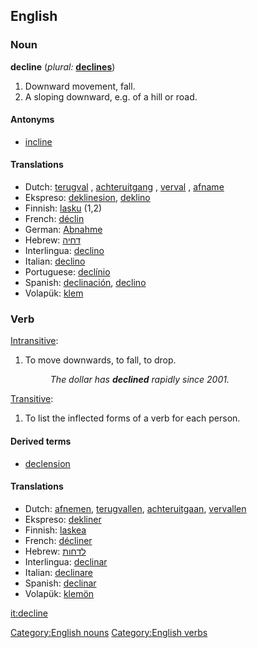 ==English==

===Noun=== 
[[Category:English nouns]]
'''decline'''  (''plural:'' '''[[declines]]''')
# Downward movement, fall.
# A sloping downward, e.g. of a hill or road.

====Antonyms====
*[[incline]]

====Translations====
* Dutch: [[terugval]] {{m}}, [[achteruitgang]] {{m}}, [[verval]] {{n}}, [[afname]] {{f}}
* Ekspreso: [[deklinesion]], [[deklino]]
*Finnish: [[lasku]] (1,2)
* French: [[déclin]]
* German: [[Abnahme]] 
* Hebrew: [[דחיה]] {{f}}
* Interlingua: [[declino]] 
* Italian: [[declino]] 
* Portuguese: [[declínio]] 
* Spanish: [[declinación]], [[declino]]
* Volapük: [[klem]] 

===Verb===
[[Category:English verbs]]
{{en-infl-reg-other-e|declin|e}}

[[Intransitive]]:
#To move downwards, to fall, to drop.
#: ''The dollar has '''declined''' rapidly since 2001.''

[[Transitive]]:
#{{grammar}} To list the inflected forms of a verb for each person.

====Derived terms====
*[[declension]]

====Translations====
* Dutch: [[afnemen]], [[terugvallen]], [[achteruitgaan]], [[vervallen]]
* Ekspreso: [[dekliner]]
* Finnish: [[laskea]]
* French: [[décliner]] 
* Hebrew: [[לדחות]]
* Interlingua: [[declinar]] 
* Italian: [[declinare]] 
* Spanish: [[declinar]]
* Volapük: [[klemön]]

[[it:decline]]